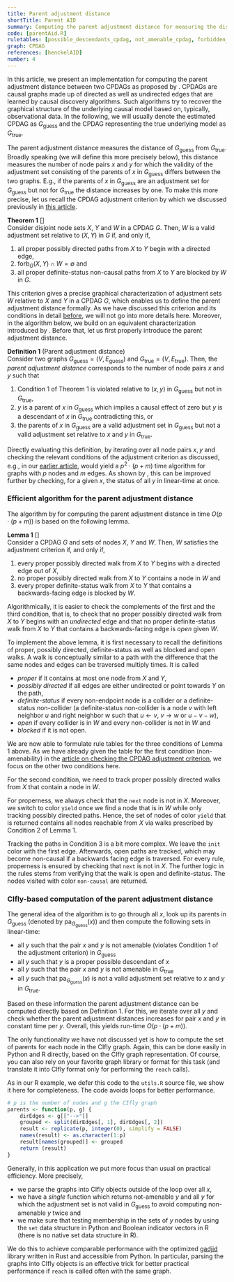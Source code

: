 ```yaml
---
title: Parent adjustment distance
shortTitle: Parent AID
summary: Computing the parent adjustment distance for measuring the distance between two CPDAGs. 
code: [parentAid.R]
ruletables: [possible_descendants_cpdag, not_amenable_cpdag, forbidden_path_connected_cpdag, non_causal_connected_cpdag]
graph: CPDAG
references: [henckelAID]
number: 4
---
```



In this article, we present an implementation for computing the parent adjustment distance between two CPDAGs as proposed by <Reference id="henckelAID" format="author(year)"/>. CPDAGs are causal graphs made up of directed as well as undirected edges that are learned by causal discovery algorithms. Such algorithms try to recover the graphical structure of the underlying causal model based on, typically, observational data. In the following, we will usually denote the estimated CPDAG as $G_{\text{guess}}$ and the CPDAG representing the true underlying model as $G_{\text{true}}$. 

The parent adjustment distance measures the distance of $G_{\text{guess}}$ from $G_{\text{true}}$. Broadly speaking (we will define this more precisely below), this distance measures the number of node pairs $x$ and $y$ for which the validity of the adjustment set consisting of the parents of $x$ in $G_{\text{guess}}$ differs between the two graphs. E.g., if the parents of $x$ in $G_{\text{guess}}$ are an adjustment set for $G_{\text{guess}}$ but not for $G_{\text{true}}$ the distance increases by one. To make this more precise, let us recall the CPDAG adjustment criterion by <Reference id="perkovicComplete" format="author(year)"/> which we discussed previously in [this article](/applications/cpdag-adjustment-check/). 

**Theorem 1** [<Reference id="perkovicComplete" format="author(year)"/>]    
Consider disjoint node sets $X$, $Y$ and $W$ in a CPDAG $G$. Then, $W$ is a valid adjustment set relative to $(X, Y)$ in $G$ if, and only if,
1. all proper possibly directed paths from $X$ to $Y$ begin with a directed edge,
2. $\text{forb}_G(X, Y) \cap W = \emptyset$ and
3. all proper definite-status non-causal paths from $X$ to $Y$ are blocked by $W$ in $G$.

This criterion gives a precise graphical characterization of adjustment sets $W$ relative to $X$ and $Y$ in a CPDAG $G$, which enables us to define the parent adjustment distance formally. As we have discussed this criterion and its conditions in detail [before](/applications/cpdag-adjustment-check/), we will not go into more details here. Moreover, in the algorithm below, we build on an equivalent characterization introduced by <Reference id="henckelAID" format="author(year)"/>. Before that, let us first properly introduce the parent adjustment distance.

**Definition 1** (Parent adjustment distance)    
Consider two graphs $G_{\text{guess}} = (V, E_{\text{guess}})$ and $G_{\text{true}} = (V, E_{\text{true}})$. Then, the *parent adjustment distance* corresponds to the number of node pairs $x$ and $y$ such that 
1. Condition 1 of Theorem 1 is violated relative to $(x,y)$ in $G_{\text{guess}}$ but not in $G_{\text{true}}$,
2. $y$ is a parent of $x$ in $G_{\text{guess}}$ which implies a causal effect of zero but $y$ is a descendant of $x$ in $G_{\text{true}}$ contradicting this, or
3.  the parents of $x$ in $G_{\text{guess}}$ are a valid adjustment set in $G_{\text{guess}}$ but not a valid adjustment set relative to $x$ and $y$ in $G_{\text{true}}$.

Directly evaluating this definition, by iterating over all node pairs $x, y$ and checking the relevant conditions of the adjustment criterion as discussed, e.g., in our [earlier article](/application/cpdag-adjustment-check/), would yield a $p^2 \cdot (p + m)$ time algorithm for graphs with $p$ nodes and $m$ edges. As shown by <Reference id="henckelAID" format="author(year)"/>, this can be improved further by checking, for a given $x$, the status of all $y$ in linear-time at once. 

### Efficient algorithm for the parent adjustment distance
The algorithm by <Reference id="henckelAID" format="author(year)"/> for computing the parent adjustment distance in time $O(p \cdot (p + m))$ is based on the following lemma.

**Lemma 1** [<Reference id="henckelAID" format="author(year)"/>]    
Consider a CPDAG $G$ and sets of nodes $X$, $Y$ and $W$. Then, $W$ satisfies the adjustment criterion if, and only if,

1. every proper possibly directed walk from $X$ to $Y$ begins with a directed edge out of $X$, 
2. no proper possibly directed walk from $X$ to $Y$ contains a node in $W$ and
3. every proper definite-status walk from $X$ to $Y$ that contains a backwards-facing edge is blocked by $W$. 

Algorithmically, it is easier to check the complements of the first and the third condition, that is, to check that no proper possibly directed walk from $X$ to $Y$ begins with an *undirected* edge and that no proper definite-status walk from $X$ to $Y$ that contains a backwards-facing edge is *open* given $W$. 

To implement the above lemma, it is first necessary to recall the definitions of proper, possibly directed, definite-status as well as blocked and open walks. A walk is conceptually similar to a path with the difference that the same nodes and edges can be traversed multiply times. It is called

- *proper* if it contains at most one node from $X$ and $Y$,
- *possibly directed* if all edges are either undirected or point towards $Y$ on the path,
- *definite-status* if every non-endpoint node is a
collider or a definite-status non-collider (a definite-status non-collider is a node $v$ with left neighbor $u$ and right neighbor $w$ such that $u \leftarrow v$, $v \rightarrow w$ or $u - v - w$),
- *open* if every collider is in $W$ and every non-collider is not in $W$ and
- *blocked* if it is not open.

We are now able to formulate rule tables for the three conditions of Lemma 1 above. As we have already given the table for the first condition (non-amenability) in the [article on checking the CPDAG adjustment criterion](/applications/cpdag-adjustment-check/), we focus on the other two conditions here. 

For the second condition, we need to track proper possibly directed walks from $X$ that contain a node in $W$. 

<Ruletable id="forbidden_path_connected_cpdag" withHeader={true}/>

For properness, we always check that the ```next``` node is not in $X$. Moreover, we switch to color ```yield``` once we find a node that is in $W$ while only tracking possibly directed paths. Hence, the set of nodes of color ```yield``` that is returned contains all nodes reachable from $X$ via walks prescribed by Condition 2 of Lemma 1.

Tracking the paths in Condition 3 is a bit more complex. We leave the ```init``` color with the first edge. Afterwards, open paths are tracked, which may become non-causal if a backwards facing edge is traversed. For every rule, properness is ensured by checking that ```next``` is not in $X$. The further logic in the rules stems from verifying that the walk is open and definite-status. The nodes visited with color ```non-causal``` are returned. 

<Ruletable id="non_causal_connected_cpdag" withHeader={true}/>

### CIfly-based computation of the parent adjustment distance
The general idea of the algorithm is to go through all $x$, look up its parents in $G_{\text{guess}}$ (denoted by $\text{pa}_{G_{\text{guess}}}(x)$) and then compute the following sets in linear-time:

- all $y$ such that the pair $x$ and $y$ is not amenable (violates Condition 1 of the adjustment criterion) in $G_{\text{guess}}$
- all $y$ such that $y$ is a proper possible descendant of $x$
- all $y$ such that the pair $x$ and $y$ is not amenable in $G_{\text{true}}$
- all $y$ such that $\text{pa}_{G_{\text{guess}}}(x)$ is not a valid adjustment set relative to $x$ and $y$ in $G_{\text{true}}$. 

Based on these information the parent adjustment distance can be computed directly based on Definition 1. For this, we iterate over all $y$ and check whether the parent adjustment distances increases for pair $x$ and $y$ in constant time per $y$. Overall, this yields run-time $O(p \cdot (p + m))$. 

The only functionality we have not discussed yet is how to compute the set of parents for each node in the CIfly graph. Again, this can be done easily in Python and R directly, based on the CIfly graph representation. Of course, you can also rely on your favorite graph library or format for this task (and translate it into CIfly format only for performing the ```reach``` calls). 

As in our R example, we defer this code to the ```utils.R``` source file, we show it here for completeness. The code avoids loops for better performance. 

```r
# p is the number of nodes and g the CIfly graph
parents <- function(p, g) {
	dirEdges <- g[["-->"]]
	grouped <- split(dirEdges[, 1], dirEdges[, 2])
	result <- replicate(p, integer(0), simplify = FALSE)
	names(result) <- as.character(1:p)
	result[names(grouped)] <- grouped
	return (result)
}
```

Generally, in this application we put more focus than usual on practical efficiency. More precisely,

- we parse the graphs into CIfly objects outside of the loop over all $x$,
- we have a *single* function which returns not-amenable $y$ and all $y$ for which the adjustment set is not valid in $G_{\text{guess}}$ to avoid computing non-amenable $y$ twice and
- we make sure that testing membership in the sets of $y$ nodes by using the ```set``` data structure in Python and Boolean indicator vectors in R (there is no native set data structure in R).

We do this to achieve comparable performance with the optimized [gadjid](https://github.com/CausalDisco/gadjid) library written in Rust and accessible from Python. In particular, parsing the graphs into CIfly objects is an effective trick for better practical performance if ```reach``` is called often with the same graph. 

<CodeSwitcher>
	<ExampleCode slot="python-code" id="parent_aid.py"/>
	<ExampleCode slot="r-code" id="parentAid.R"/>
</CodeSwitcher>
